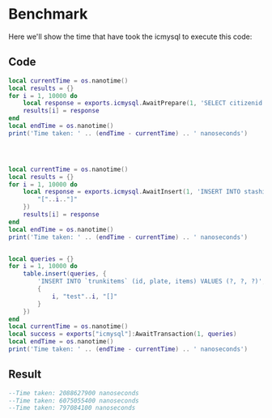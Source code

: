 # Benchmark
Here we'll show the time that have took the icmysql to execute this code:

## Code
```lua filename="Benchmark.lua" copy
local currentTime = os.nanotime()
local results = {}
for i = 1, 10000 do
    local response = exports.icmysql.AwaitPrepare(1, 'SELECT citizenid FROM players WHERE id = ? LIMIT 1', {i})
    results[i] = response
end
local endTime = os.nanotime()
print('Time taken: ' .. (endTime - currentTime) .. ' nanoseconds')




local currentTime = os.nanotime()
local results = {}
for i = 1, 10000 do
    local response = exports.icmysql.AwaitInsert(1, 'INSERT INTO stashitems (stash) VALUES (?)', {
        "["..i.."]"
    })
    results[i] = response
end
local endTime = os.nanotime()
print('Time taken: ' .. (endTime - currentTime) .. ' nanoseconds')


local queries = {}
for i = 1, 10000 do
    table.insert(queries, {
        'INSERT INTO `trunkitems` (id, plate, items) VALUES (?, ?, ?)',
        {
            i, "test"..i, "[]"
        }
    })
end
local currentTime = os.nanotime()
local success = exports["icmysql"]:AwaitTransaction(1, queries)
local endTime = os.nanotime()
print('Time taken: ' .. (endTime - currentTime) .. ' nanoseconds')
```

## Result
```lua
--Time taken: 2088627900 nanoseconds
--Time taken: 6075055400 nanoseconds
--Time taken: 797084100 nanoseconds
```